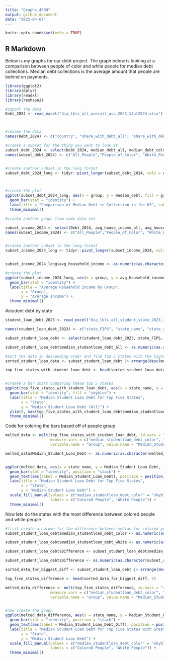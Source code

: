 ```yaml
---
title: "Graphs_4500"
output: github_document
date: "2025-04-07"
---
```


```r
knitr::opts_chunk$set(echo = TRUE)
```

## R Markdown

Below is my graphs for our debt project. The graph below is looking at a comparison between people of color and white people for median debt collections. Median debt collections is the average amount that people are behind on payments.

```r
library(ggplot2)
library(dplyr)
library(readxl)
library(reshape2)

#import the data
Debt_2024 <- read_excel("dia_lbls_all_overall_usa_2023_1Jul2024.xlsx")



#rename the data
names(Debt_2024) <- c("country", "share_with_debt_all", "share_with_debt_color", "share_with_debt_white", "median_debt_all", "median_debt_color", "median_debt_white", "medical_debt_all", "medical_debt_color", "medical_debt_white", "student_all", "student_color", "student_white", "auto_all", "auto_color", "auto_white", "creditcard_del_all", "creditcard_del_color", "creditcard_del_white", "median_creditcard_all", "median_creditcard_color", "median_creditcard_white", "share_color", "avg_house_income_all", "avg_house_income_color", "avg_house_income_white")

#create a subset for the thing you want to look at
subset_debt_2024 <- select(Debt_2024, median_debt_all, median_debt_color, median_debt_white)
names(subset_debt_2024) <- c("All_People","People_of_Color", "White_People")


#create another subset in the long format
subset_debt_2024_long <- tidyr::pivot_longer(subset_debt_2024, cols = everything(), names_to = "group", values_to = "median_debt")



#create the plot
ggplot(subset_debt_2024_long, aes(x = group, y = median_debt, fill = group)) +
  geom_bar(stat = "identity") +
  labs(title = "Comparison of Median Debt in Collection in the US", subtitle = "The average amount of money people are behind on payments", y = "Median Debt in Collections") +
  theme_minimal()
```

```r
#create another graph from same data set

subset_income_2024 <- select(Debt_2024, avg_house_income_all, avg_house_income_color, avg_house_income_white)
names(subset_income_2024) <- c("All_People","People_of_Color", "White_People")


#create another subset in the long format
subset_income_2024_long <- tidyr::pivot_longer(subset_income_2024, cols = everything(), names_to = "group", values_to = "avg_household_income")


subset_income_2024_long$avg_household_income <- as.numeric(as.character(subset_income_2024_long$avg_household_income))

#create the plot
ggplot(subset_income_2024_long, aes(x = group, y = avg_household_income, fill = group)) +
  geom_bar(stat = "identity") +
  labs(title = "Average Household Income by Group",
       x = "Group",
       y = "Average Income") +
  theme_minimal()
```


#student debt by state

```r
student_loan_debt_2023 <- read_excel("dia_lbls_all_student_state_2023_1Jul2024.xlsx")

names(student_loan_debt_2023) <- c("state_FIPS", "state_name", "state_abbreviation", "share_with_studentloan_debt_all", "share_with_studentloan_debt_color", "share_with_studentloan_debt_white", "median_studentloan_debt_all", "median_studentloan_debt_color", "median_studentloan_debt_white", "share_of_holders_with_debt_all", "share_of_holders_with_debt_color", "share_of_holders_with_debt_white", "median_loan_debt_in_default_all", "median_loan_debt_in_default_color", "median_loan_debt_in_default_white", "median_monthly_studentloan_payment_all", "median_monthly_studentloan_payment_color", "median_monthly_studentloan_payment_white", "share_without_bachelors_all", "share_without_bachelors_color", "share_without_bachelors_white", "share_of_people_of_color", "average_household_income_all", "average_household_income_color", "average_household_income_white")

subset_student_loan_debt <- select(student_loan_debt_2023, state_FIPS, state_name, state_abbreviation, median_studentloan_debt_all, median_studentloan_debt_color, median_studentloan_debt_white)

subset_student_loan_debt$median_studentloan_debt_all <- as.numeric(as.character(subset_student_loan_debt$median_studentloan_debt_all))

#sort the data in descending order and find top 5 states with the highest median student loan debt
sorted_student_loan_data <- subset_student_loan_debt |> arrange(desc(median_studentloan_debt_all))

top_five_states_with_student_loan_debt <- head(sorted_student_loan_data, 5)


#create a bar chart comparing these top 5 states
ggplot(top_five_states_with_student_loan_debt, aes(x = state_name, y = median_studentloan_debt_all)) +
  geom_bar(stat = "identity", fill = "skyblue") +
  labs(title = "Median Student Loan Debt for Top Five States",
       x = "State",
       y = "Median Student Loan Debt (All)") +
  ylim(0, max(top_five_states_with_student_loan_debt$median_studentloan_debt_all) + 5000) +
  theme_minimal()
```

Code for coloring the bars based off of people group
```r
melted_data <- melt(top_five_states_with_student_loan_debt, id.vars = "state_name", 
                    measure.vars = c("median_studentloan_debt_color", "median_studentloan_debt_white"),
                    variable.name = "Group", value.name = "Median_Student_Loan_Debt")

melted_data$Median_Student_Loan_Debt <- as.numeric(as.character(melted_data$Median_Student_Loan_Debt))


ggplot(melted_data, aes(x = state_name, y = Median_Student_Loan_Debt, fill = Group)) +
  geom_bar(stat = "identity", position = "stack") +
  geom_text(aes(label = Median_Student_Loan_Debt), position = position_stack(vjust = 0.5), size = 3) +
  labs(title = "Median Student Loan Debt for Top Five States",
       x = "State",
       y = "Median Student Loan Debt") +
  scale_fill_manual(values = c("median_studentloan_debt_color" = "skyblue", "median_studentloan_debt_white" = "orange"),
                    labels = c("Colored People", "White People")) +
  theme_minimal()
```

Now lets do the states with the most difference between colored people and white people
```r
#first create a column for the difference between median for colored people and white people
subset_student_loan_debt$median_studentloan_debt_color <- as.numeric(as.character(subset_student_loan_debt$median_studentloan_debt_color))

subset_student_loan_debt$median_studentloan_debt_white <- as.numeric(as.character(subset_student_loan_debt$median_studentloan_debt_white))

subset_student_loan_debt$Difference <- subset_student_loan_debt$median_studentloan_debt_color - subset_student_loan_debt$median_studentloan_debt_white

subset_student_loan_debt$Difference <- as.numeric(as.character(subset_student_loan_debt$Difference))

sorted_data_for_biggest_diff <- subset_student_loan_debt |> arrange(desc(Difference))

top_five_states_difference <- head(sorted_data_for_biggest_diff, 5)

melted_data_difference <- melt(top_five_states_difference, id.vars = "state_name", 
                    measure.vars = c("median_studentloan_debt_color", "median_studentloan_debt_white"),
                    variable.name = "Group", value.name = "Median_Student_Loan_Debt_Diff")


#now create the graph
ggplot(melted_data_difference, aes(x = state_name, y = Median_Student_Loan_Debt_Diff, fill = Group)) +
  geom_bar(stat = "identity", position = "stack") +
  geom_text(aes(label = Median_Student_Loan_Debt_Diff), position = position_stack(vjust = 0.5), size = 3) +
  labs(title = "Median Student Loan Debt for Top Five States with Greatest Difference",
       x = "State",
       y = "Median Student Loan Debt") +
  scale_fill_manual(values = c("median_studentloan_debt_color" = "skyblue", "median_studentloan_debt_white" = "orange"),
                    labels = c("Colored People", "White People")) +
  theme_minimal()
```


